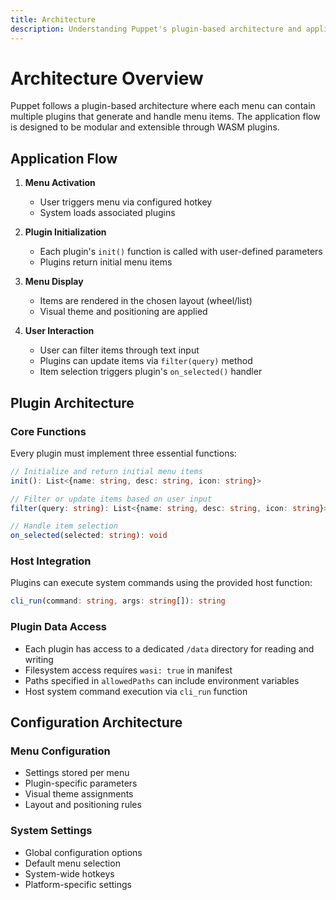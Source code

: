 ```yaml
---
title: Architecture
description: Understanding Puppet's plugin-based architecture and application flow
---
```


# Architecture Overview

Puppet follows a plugin-based architecture where each menu can contain multiple plugins that generate and handle menu items. The application flow is designed to be modular and extensible through WASM plugins.

## Application Flow

1. **Menu Activation**
   - User triggers menu via configured hotkey
   - System loads associated plugins

2. **Plugin Initialization**
   - Each plugin's `init()` function is called with user-defined parameters
   - Plugins return initial menu items

3. **Menu Display**
   - Items are rendered in the chosen layout (wheel/list)
   - Visual theme and positioning are applied

4. **User Interaction**
   - User can filter items through text input
   - Plugins can update items via `filter(query)` method
   - Item selection triggers plugin's `on_selected()` handler

## Plugin Architecture

### Core Functions

Every plugin must implement three essential functions:

```typescript
// Initialize and return initial menu items
init(): List<{name: string, desc: string, icon: string}>

// Filter or update items based on user input
filter(query: string): List<{name: string, desc: string, icon: string}>

// Handle item selection
on_selected(selected: string): void
```

### Host Integration

Plugins can execute system commands using the provided host function:

```typescript
cli_run(command: string, args: string[]): string
```

### Plugin Data Access

- Each plugin has access to a dedicated `/data` directory for reading and writing
- Filesystem access requires `wasi: true` in manifest
- Paths specified in `allowedPaths` can include environment variables
- Host system command execution via `cli_run` function

## Configuration Architecture

### Menu Configuration
- Settings stored per menu
- Plugin-specific parameters
- Visual theme assignments
- Layout and positioning rules

### System Settings
- Global configuration options
- Default menu selection
- System-wide hotkeys
- Platform-specific settings
